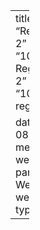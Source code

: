 ---
title: "Regression 2"
linktitle: "10: Regression 2"
week_id: "10-regression2"

date: 2025-08-25
menu:
  weeks:
    parent: Weeks
    weight: 10
type: weeks
---